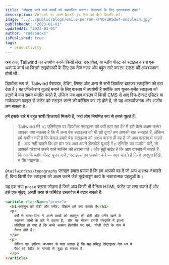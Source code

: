 ```yaml
---
title: "दोहराए जाने वाले कार्यों को स्वचालित करना: डेवलपर्स के लिए उत्पादकता हॅक्स"
description: Vercel पर अपने Next.js ऐप्स को कैसे डिप्लॉय करें।
image: "../../public/blogs/emile-perron-xrVDYZRGdw4-unsplash.jpg"
publishedAt: "2023-01-01"
updatedAt: "2023-01-01"
author: "codebucks"
isPublished: true
tags:
  - productivity
---
```


अब तक, Tailwind का उपयोग करके किसी लेख, दस्तावेज़, या ब्लॉग पोस्ट को स्टाइल करना एक थकाऊ कार्य था जिसमें टाइपोग्राफी के लिए एक तेज नज़र और बहुत सारे कस्टम CSS की आवश्यकता होती थी।

डिफ़ॉल्ट रूप से, Tailwind पैराग्राफ, हेडिंग, लिस्ट और अन्य से सभी डिफ़ॉल्ट ब्राउज़र स्टाइलिंग को हटा देता है। यह एप्लिकेशन यूआई बनाने के लिए वास्तव में उपयोगी है क्योंकि आप यूजर-एजेंट स्टाइल्स को हटाने में कम समय व्यतीत करते हैं, लेकिन जब आप वास्तव में किसी CMS से आए रिच-टेक्स्ट एडिटर या मार्कडाउन फाइल से कंटेंट को स्टाइल करने की कोशिश कर रहे होते हैं, तो यह आश्चर्यजनक और अजीब लग सकता है।

हमें इसके बारे में बहुत सारी शिकायतें मिलती हैं, जहां लोग नियमित रूप से हमसे पूछते हैं:

> Tailwind मेरे `h1` एलिमेंट्स पर डिफ़ॉल्ट स्टाइल्स को क्यों हटा रहा है? मैं इसे कैसे अक्षम करूं? आपका क्या मतलब है कि मैं अन्य बेस स्टाइल्स को भी खो दूंगा?
> हम आपकी बात समझते हैं, लेकिन हमें यकीन नहीं है कि केवल हमारे बेस स्टाइल्स को अक्षम करना ही वह है जो आप वास्तव में चाहते हैं। आप नहीं चाहते कि हर बार जब आप अपने डैशबोर्ड यूआई में `p` एलिमेंट का उपयोग करें, तो आपको परेशान करने वाले मार्जिन को हटाना पड़े। और मुझे संदेह है कि आप वास्तव में चाहते हैं कि आपके ब्लॉग पोस्ट यूजर-एजेंट स्टाइल्स का उपयोग करें — आप चाहते हैं कि वे _अद्भुत_ दिखें, न कि भयानक।

`@tailwindcss/typography` प्लगइन हमारा प्रयास है कि हम आपको वह दें जो आप _वास्तव में_ चाहते हैं, बिना किसी बेस स्टाइल्स को अक्षम करने जैसे मूर्खतापूर्ण कार्य के नकारात्मक पहलुओं के।

यह एक नया `prose` क्लास जोड़ता है जिसे आप किसी भी वैनिला HTML कंटेंट पर लगा सकते हैं और इसे एक सुंदर, अच्छी तरह से फॉर्मेटेड दस्तावेज़ में बदल सकते हैं:

```html
<article className="prose">
  <h1>लहसुन की रोटी और पनीर: विज्ञान हमें क्या बताता है</h1>
  <p>
    वर्षों से माता-पिता ने अपने बच्चों को लहसुन की रोटी और पनीर खाने के
    स्वास्थ्य लाभों के बारे में बताया है, और यह भोजन हमारी संस्कृति में इतना
    प्रतिष्ठित हो गया है कि बच्चे अक्सर हैलोवीन पर गर्म, चीज़ी रोटी के रूप में
    तैयार होते हैं।
  </p>
  <p>
    लेकिन एक हालिया अध्ययन से पता चलता है कि यह प्रसिद्ध ऐपेटाइज़र देश भर में
    फैल रहे रेबीज के मामलों से जुड़ा हो सकता है।
  </p>
</article>
```
